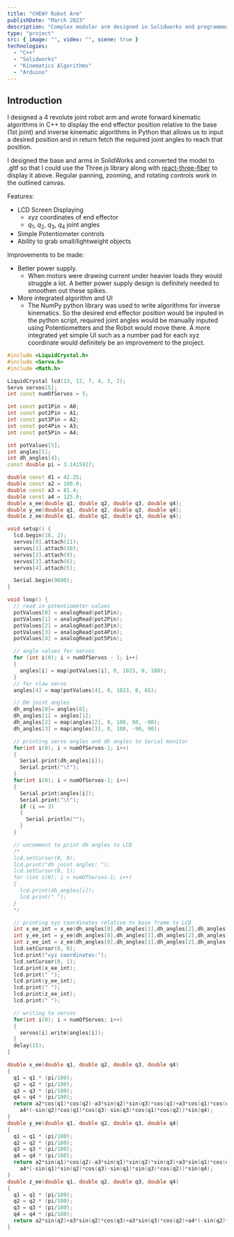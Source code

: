```yaml
---
title: "CHEWY Robot Arm"
publishDate: "March 2023"
description: "Complex modular arm designed in Solidworks and programmed in C++"
type: "project"
src: { image: "", video: "", scene: true }
technologies:
  - "C++"
  - "Solidworks"
  - "Kinematics Algorithms"
  - "Arduino"
---
```


## Introduction

I designed a 4 revolute joint robot arm and wrote forward kinematic algorithms in C++ to display the end effector position relative to the base (1st joint) and inverse kinematic algorithms in Python that allows us to input a desired position and in return fetch the required joint angles to reach that position.

I designed the base and arms in SolidWorks and converted the model to .gltf so that I could use the Three.js library along with [react-three-fiber](https://github.com/pmndrs/react-three-fiber) to display it above. Regular panning, zooming, and rotating controls work in the outlined canvas.

Features:

- LCD Screen Displaying
  - xyz coordinates of end effector
  - $q_1$, $q_2$, $q_3$, $q_4$ joint angles
- Simple Potentiometer controls
- Ability to grab small/lightweight objects

Improvements to be made:

- Better power supply.
  - When motors were drawing current under heavier loads they would struggle a lot. A better power supply design is definitely needed to smoothen out these spikes.
- More integrated algorithm and UI
  - The NumPy python library was used to write algorithms for inverse kinematics. So the desired end effector position would be inputed in the python script, required joint angles would be manually inputed using Potentiometters and the Robot would move there. A more integrated yet simple UI such as a number pad for each xyz coordinate would definitely be an improvement to the project.

<Dropdown label="C++ Arduino Code">

```cpp
#include <LiquidCrystal.h>
#include <Servo.h>
#include <Math.h>

LiquidCrystal lcd(13, 12, 7, 4, 3, 2);
Servo servos[5];
int const numOfServos = 5;

int const pot1Pin = A0;
int const pot2Pin = A1;
int const pot3Pin = A2;
int const pot4Pin = A3;
int const pot5Pin = A4;

int potValues[5];
int angles[5];
int dh_angles[4];
const double pi = 3.1415927;

double const d1 = 42.25;
double const a2 = 100.0;
double const a3 = 81.4;
double const a4 = 125.0;
double x_ee(double q1, double q2, double q3, double q4);
double y_ee(double q1, double q2, double q3, double q4);
double z_ee(double q1, double q2, double q3, double q4);

void setup() {
  lcd.begin(16, 2);
  servos[0].attach(11);
  servos[1].attach(10);
  servos[2].attach(9);
  servos[3].attach(6);
  servos[4].attach(5);

  Serial.begin(9600);
}

void loop() {
  // read in potentiometer values
  potValues[0] = analogRead(pot1Pin);
  potValues[1] = analogRead(pot2Pin);
  potValues[2] = analogRead(pot3Pin);
  potValues[3] = analogRead(pot4Pin);
  potValues[4] = analogRead(pot5Pin);

  // angle values for servos
  for (int i(0); i < numOfServos - 1; i++)
  {
    angles[i] = map(potValues[i], 0, 1023, 0, 180);
  }
  // for claw servo
  angles[4] = map(potValues[4], 0, 1023, 0, 65);

  // DH joint angles
  dh_angles[0]= angles[0];
  dh_angles[1] = angles[1];
  dh_angles[2] = map(angles[2], 0, 180, 90, -90);
  dh_angles[3] = map(angles[3], 0, 180, -90, 90);

  // printing servo angles and dh angles to Serial monitor
  for(int i(0); i < numOfServos-1; i++)
  {
    Serial.print(dh_angles[i]);
    Serial.print("\t");
  }
  for(int i(0); i < numOfServos-1; i++)
  {
    Serial.print(angles[i]);
    Serial.print("\t");
    if (i == 3)
    {
      Serial.println("");
    }
  }

  // uncomment to print dh angles to LCD
  /*
  lcd.setCursor(0, 0);
  lcd.print("dh joint angles: ");
  lcd.setCursor(0, 1);
  for (int i(0); i < numOfServos-1; i++)
  {
    lcd.print(dh_angles[i]);
    lcd.print(" ");
  }
  */

  // printing xyz coordinates relative to base frame to LCD
  int x_ee_int = x_ee(dh_angles[0],dh_angles[1],dh_angles[2],dh_angles[3]);
  int y_ee_int = y_ee(dh_angles[0],dh_angles[1],dh_angles[2],dh_angles[3]);
  int z_ee_int = z_ee(dh_angles[0],dh_angles[1],dh_angles[2],dh_angles[3]);
  lcd.setCursor(0, 0);
  lcd.print("xyz coordinates:");
  lcd.setCursor(0, 1);
  lcd.print(x_ee_int);
  lcd.print(" ");
  lcd.print(y_ee_int);
  lcd.print(" ");
  lcd.print(z_ee_int);
  lcd.print(" ");

  // writing to servos
  for(int i(0); i < numOfServos; i++)
  {
    servos[i].write(angles[i]);
  }
  delay(15);
}

double x_ee(double q1, double q2, double q3, double q4)
{
  q1 = q1 * (pi/180);
  q2 = q2 * (pi/180);
  q3 = q3 * (pi/180);
  q4 = q4 * (pi/180);
  return a2*cos(q1)*cos(q2)-a3*sin(q2)*sin(q3)*cos(q1)+a3*cos(q1)*cos(q2)*cos(q3)+a4*(-sin(q2)*sin(q3)*cos(q1)+cos(q1)*cos(q2)*cos(q3))*cos(q4)+
    a4*(-sin(q2)*cos(q1)*cos(q3)-sin(q3)*cos(q1)*cos(q2))*sin(q4);
}
double y_ee(double q1, double q2, double q3, double q4)
{
  q1 = q1 * (pi/180);
  q2 = q2 * (pi/180);
  q3 = q3 * (pi/180);
  q4 = q4 * (pi/180);
  return a2*sin(q1)*cos(q2)-a3*sin(q1)*sin(q2)*sin(q3)+a3*sin(q1)*cos(q2)*cos(q3)+a4*(-sin(q1)*sin(q2)*sin(q3)+sin(q1)*cos(q2)*cos(q3))*cos(q4)+
    a4*(-sin(q1)*sin(q2)*cos(q3)-sin(q1)*sin(q3)*cos(q2))*sin(q4);
}
double z_ee(double q1, double q2, double q3, double q4)
{
  q1 = q1 * (pi/180);
  q2 = q2 * (pi/180);
  q3 = q3 * (pi/180);
  q4 = q4 * (pi/180);
  return a2*sin(q2)+a3*sin(q2)*cos(q3)+a3*sin(q3)*cos(q2)+a4*(-sin(q2)*sin(q3)+cos(q2)*cos(q3))*sin(q4)+a4*(sin(q2)*cos(q3)+sin(q3)*cos(q2))*cos(q4)+d1;
}

```

</Dropdown>
